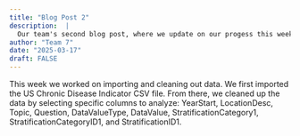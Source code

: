 ```yaml
---
title: "Blog Post 2"
description:  |
  Our team's second blog post, where we update on our progess this week.
author: "Team 7"
date: "2025-03-17"
draft: FALSE
---
```


This week we worked on importing and cleaning out data. We first imported the US Chronic Disease Indicator CSV file. From there, we cleaned up the data by selecting specific columns to analyze: YearStart, LocationDesc, Topic, Question, DataValueType, DataValue, StratificationCategory1, StratificationCategoryID1, and StratificationID1.
